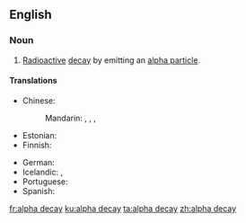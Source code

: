 ==English==
{{wikipedia}}

===Noun===
{{en-noun}}

# {{lb|en|physics}} [[radioactive|Radioactive]] [[decay]] by emitting an [[alpha particle]].

====Translations====
{{trans-top|radioactive decay by emitting an alpha particle}}
* Chinese:
*: Mandarin: {{t|cmn|阿爾法衰變}}, {{t|cmn|阿尔法衰变|tr=ā'ěrfǎ shuāibiàn}}, {{t|cmn|α衰變}}, {{t|cmn|α衰变|tr=ā'ěrfā shuāibiàn}}
* Estonian: {{t|et|alfalagunemine}}
* Finnish: {{t|fi|alfahajoaminen}}
{{trans-mid}}
* German: {{t+|de|Alphazerfall|m}}
* Icelandic: {{t|is|alfasundrun|f}}, {{t|is|alfahrörnun|f}}
* Portuguese: {{t|pt|decaimento alfa|m}}
* Spanish: {{t-needed|es}}
{{trans-bottom}}

[[fr:alpha decay]]
[[ku:alpha decay]]
[[ta:alpha decay]]
[[zh:alpha decay]]